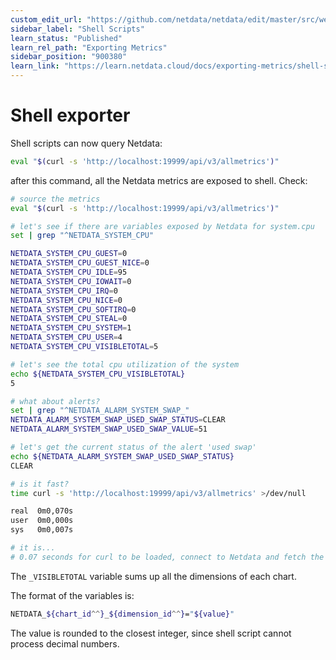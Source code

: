 ```yaml
---
custom_edit_url: "https://github.com/netdata/netdata/edit/master/src/web/api/exporters/shell/README.md"
sidebar_label: "Shell Scripts"
learn_status: "Published"
learn_rel_path: "Exporting Metrics"
sidebar_position: "900380"
learn_link: "https://learn.netdata.cloud/docs/exporting-metrics/shell-scripts"
---
```


# Shell exporter

Shell scripts can now query Netdata:

```sh
eval "$(curl -s 'http://localhost:19999/api/v3/allmetrics')"
```

after this command, all the Netdata metrics are exposed to shell. Check:

```sh
# source the metrics
eval "$(curl -s 'http://localhost:19999/api/v3/allmetrics')"

# let's see if there are variables exposed by Netdata for system.cpu
set | grep "^NETDATA_SYSTEM_CPU"

NETDATA_SYSTEM_CPU_GUEST=0
NETDATA_SYSTEM_CPU_GUEST_NICE=0
NETDATA_SYSTEM_CPU_IDLE=95
NETDATA_SYSTEM_CPU_IOWAIT=0
NETDATA_SYSTEM_CPU_IRQ=0
NETDATA_SYSTEM_CPU_NICE=0
NETDATA_SYSTEM_CPU_SOFTIRQ=0
NETDATA_SYSTEM_CPU_STEAL=0
NETDATA_SYSTEM_CPU_SYSTEM=1
NETDATA_SYSTEM_CPU_USER=4
NETDATA_SYSTEM_CPU_VISIBLETOTAL=5

# let's see the total cpu utilization of the system
echo ${NETDATA_SYSTEM_CPU_VISIBLETOTAL}
5

# what about alerts?
set | grep "^NETDATA_ALARM_SYSTEM_SWAP_"
NETDATA_ALARM_SYSTEM_SWAP_USED_SWAP_STATUS=CLEAR
NETDATA_ALARM_SYSTEM_SWAP_USED_SWAP_VALUE=51

# let's get the current status of the alert 'used swap'
echo ${NETDATA_ALARM_SYSTEM_SWAP_USED_SWAP_STATUS}
CLEAR

# is it fast?
time curl -s 'http://localhost:19999/api/v3/allmetrics' >/dev/null

real  0m0,070s
user  0m0,000s
sys   0m0,007s

# it is...
# 0.07 seconds for curl to be loaded, connect to Netdata and fetch the response back...
```

The `_VISIBLETOTAL` variable sums up all the dimensions of each chart.

The format of the variables is:

```sh
NETDATA_${chart_id^^}_${dimension_id^^}="${value}"
```

The value is rounded to the closest integer, since shell script cannot process decimal numbers.


